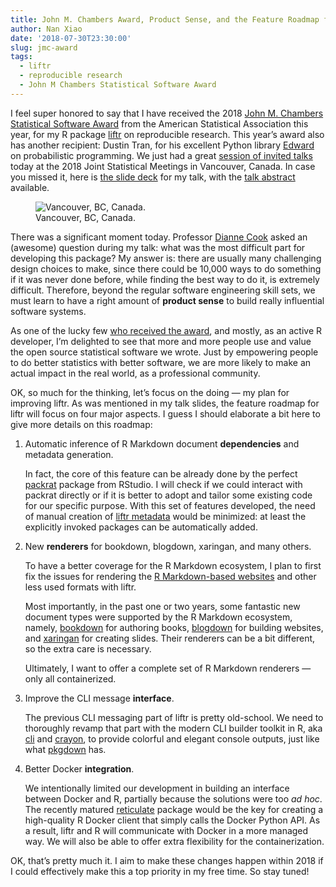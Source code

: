 ```yaml
---
title: John M. Chambers Award, Product Sense, and the Feature Roadmap for liftr
author: Nan Xiao
date: '2018-07-30T23:30:00'
slug: jmc-award
tags:
  - liftr
  - reproducible research
  - John M Chambers Statistical Software Award
---
```


I feel super honored to say that I have received the 2018 [John M. Chambers Statistical Software Award](http://stat-computing.org/awards/jmc/) from the American Statistical Association this year, for my R package [liftr](https://nanx.me/liftr/) on reproducible research. This year's award also has another recipient: Dustin Tran, for his excellent Python library [Edward](http://edwardlib.org/) on probabilistic programming. We just had a great [session of invited talks](https://ww2.amstat.org/meetings/JSM/2018/onlineprogram/ActivityDetails.cfm?SessionID=215482) today at the 2018 Joint Statistical Meetings in Vancouver, Canada. In case you missed it, here is [the slide deck](https://nanx.me/talks/jsm2018-liftr-nanxiao.pdf) for my talk, with the [talk abstract](https://ww2.amstat.org/meetings/JSM/2018/onlineprogram/AbstractDetails.cfm?abstractid=329348) available.

![Vancouver, BC, Canada.](/image/jsm-vancouver.jpg)

There was a significant moment today. Professor [Dianne Cook](http://www.dicook.org/) asked an (awesome) question during my talk: what was the most difficult part for developing this package? My answer is: there are usually many challenging design choices to make, since there could be 10,000 ways to do something if it was never done before, while finding the best way to do it, is extremely difficult. Therefore, beyond the regular software engineering skill sets, we must learn to have a right amount of **product sense** to build really influential software systems.

As one of the lucky few [who received the award](http://stat-computing.org/awards/jmc/winners.html), and mostly, as an active R developer, I'm delighted to see that more and more people use and value the open source statistical software we wrote. Just by empowering people to do better statistics with better software, we are more likely to make an actual impact in the real world, as a professional community.

OK, so much for the thinking, let's focus on the doing --- my plan for improving liftr. As was mentioned in my talk slides, the feature roadmap for liftr will focus on four major aspects. I guess I should elaborate a bit here to give more details on this roadmap:

1. Automatic inference of R Markdown document **dependencies** and metadata generation.

   In fact, the core of this feature can be already done by the perfect [packrat](https://github.com/rstudio/packrat) package from RStudio. I will check if we could interact with packrat directly or if it is better to adopt and tailor some existing code for our specific purpose. With this set of features developed, the need of manual creation of [liftr metadata](https://nanx.me/liftr/articles/liftr-intro.html#metadata-for-containerization) would be minimized: at least the explicitly invoked packages can be automatically added.

2. New **renderers** for bookdown, blogdown, xaringan, and many others.

   To have a better coverage for the R Markdown ecosystem, I plan to first fix the issues for rendering the [R Markdown-based websites](https://rmarkdown.rstudio.com/lesson-13.html) and other less used formats with liftr.

   Most importantly, in the past one or two years, some fantastic new document types were supported by the R Markdown ecosystem, namely, [bookdown](https://github.com/rstudio/bookdown) for authoring books, [blogdown](https://github.com/rstudio/blogdown) for building websites, and [xaringan](https://github.com/yihui/xaringan) for creating slides. Their renderers can be a bit different, so the extra care is necessary.

   Ultimately, I want to offer a complete set of R Markdown renderers --- only all containerized.

3. Improve the CLI message **interface**.

   The previous CLI messaging part of liftr is pretty old-school. We need to thoroughly revamp that part with the modern CLI builder toolkit in R, aka [cli](https://github.com/r-lib/cli) and [crayon](https://github.com/r-lib/crayon), to provide colorful and elegant console outputs, just like what [pkgdown](https://github.com/r-lib/pkgdown) has.

4. Better Docker **integration**.

   We intentionally limited our development in building an interface between Docker and R, partially because the solutions were too _ad hoc_. The recently matured [reticulate](https://github.com/rstudio/reticulate) package would be the key for creating a high-quality R Docker client that simply calls the Docker Python API. As a result, liftr and R will communicate with Docker in a more managed way. We will also be able to offer extra flexibility for the containerization.

OK, that's pretty much it. I aim to make these changes happen within 2018 if I could effectively make this a top priority in my free time. So stay tuned!
